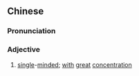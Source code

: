 ==Chinese==
{{zh-forms|s=潜心}}

===Pronunciation===
{{zh-pron
|m=qiánxīn
|c=cim4 sam1
|mn=qz,xm,zz:chiâm-sim/tw:chhiàm-sim
|cat=a
}}

===Adjective===
{{zh-adj}}

# [[single]]-[[minded]]; [[with]] [[great]] [[concentration]]